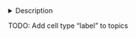 <details><summary>Description</summary>
## Motif enrichment 

a) On Differentially accessible regions, two versions:  

- Full

- Simplified: uses only AUCthr 0.01 (instead of multiple), discards "lvl2", & keeps only the highest-score "settings" for each pair motif-cell type

b) On topics 

**Columns: ** 



Last update: 18 Jun 2020
</details>


TODO: Add cell type "label" to topics